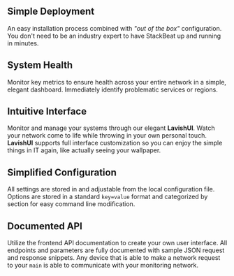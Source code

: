 ## Simple Deployment

An easy installation process combined with *"out of the box"* configuration. You don't need to be an industry expert to have StackBeat up and running in minutes.

## System Health

Monitor key metrics to ensure health across your entire network in a simple, elegant dashboard. Immediately identify problematic services or regions.

## Intuitive Interface

Monitor and manage your systems through our elegant **LavishUI**. Watch your network come to life while throwing in your own personal touch. **LavishUI** supports full interface customization so you can enjoy the simple things in IT again, like actually seeing your wallpaper.

## Simplified Configuration

All settings are stored in and adjustable from the local configuration file. Options are stored in a standard `key=value` format and categorized by section for easy command line modification.

## Documented API

Utilize the frontend API documentation to create your own user interface. All endpoints and parameters are fully documented with sample JSON request and response snippets. Any device that is able to make a network request to your `main` is able to communicate with your monitoring network.